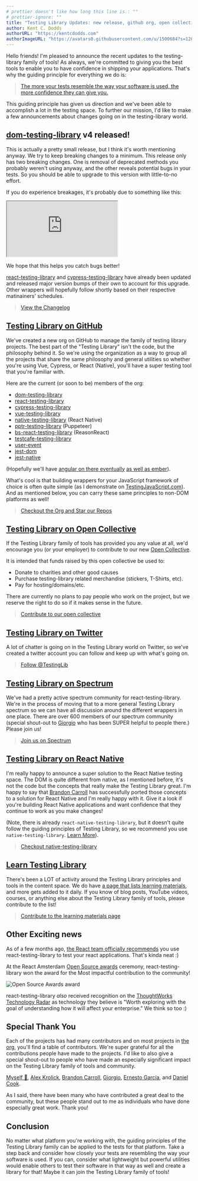 ```yaml
---
# prettier doesn't like how long this line is.: ""
# prettier-ignore: ""
title: "Testing Library Updates: new release, github org, open collective, and twitter account"
author: Kent C. Dodds
authorURL: "https://kentcdodds.com"
authorImageURL: "https://avatars0.githubusercontent.com/u/1500684?s=120&v=4"
---
```


Hello friends! I'm pleased to announce the recent updates to the testing-library
family of tools! As always, we're committed to giving you the best tools to
enable you to have confidence in shipping your applications. That's why the
guiding principle for everything we do is:

> [The more your tests resemble the way your software is used, the more confidence they can give you.](https://twitter.com/kentcdodds/status/977018512689455106)

This guiding principle has given us direction and we've been able to accomplish
a lot in the testing space. To further our mission, I'd like to make a few
announcements about changes going on in the testing-library world.

## [dom-testing-library](https://github.com/testing-library/dom-testing-library) v4 released!

This is actually a pretty small release, but I think it's worth mentioning
anyway. We try to keep breaking changes to a minimum. This release only has two
breaking changes. One is removal of deprecated methods you probably weren't
using anyway, and the other reveals potential bugs in your tests. So you should
be able to upgrade to this version with little-to-no effort.

If you do experience breakages, it's probably due to something like this:

<!-- prettier in my editor treats this like MDX, which turns this into a
self-closing tag. But the parser docusaurus uses doesn't like that so we'll
just disable it here -->
<!-- prettier-ignore -->
<iframe
  src="https://codesandbox.io/embed/9zw1wv59mw?fontsize=14&module=%2Fsrc%2F__tests__%2Findex.js&previewwindow=tests&view=editor"
  title="React Codesandbox"
  style={{width: '100%', height:500, border:0, borderRadius: 4, overflow:'hidden'}}   sandbox="allow-modals allow-forms allow-popups allow-scripts allow-same-origin"
></iframe>

We hope that this helps you catch bugs better!

[react-testing-library](https://github.com/testing-library/react-testing-library)
and
[cypress-testing-library](https://github.com/testing-library/cypress-testing-library)
have already been updated and released major version bumps of their own to
account for this upgrade. Other wrappers will hopefully follow shortly based on
their respective matinainers' schedules.

> [View the Changelog](https://github.com/testing-library/dom-testing-library/releases/tag/v4.0.0)

## [Testing Library on GitHub](https://github.com/testing-library)

We've created a new org on GitHub to manage the family of testing library
projects. The best part of the "Testing Library" isn't the code, but the
philosophy behind it. So we're using the organization as a way to group all the
projects that share the same philosophy and general utilities so whether you're
using Vue, Cypress, or React (Native), you'll have a super testing tool that
you're familiar with.

Here are the current (or soon to be) members of the org:

- [dom-testing-library](https://github.com/testing-library/dom-testing-library)
- [react-testing-library](https://github.com/testing-library/react-testing-library)
- [cypress-testing-library](https://github.com/testing-library/cypress-testing-library)
- [vue-testing-library](https://github.com/dfcook/vue-testing-library)
- [native-testing-library](https://github.com/testing-library/native-testing-library)
  (React Native)
- [pptr-testing-library](https://github.com/patrickhulce/pptr-testing-library)
  (Puppeteer)
- [bs-react-testing-library](https://github.com/wyze/bs-react-testing-library)
  (ReasonReact)
- [testcafe-testing-library](https://github.com/testing-library/testcafe-testing-library)
- [user-event](https://github.com/Gpx/user-event)
- [jest-dom](https://github.com/testing-library/jest-dom)
- [jest-native](https://github.com/testing-library/jest-native)

(Hopefully we'll have
[angular on there eventually](https://github.com/angular-extensions/testing-library/issues/4)
[as well as ember](https://github.com/emberjs/rfcs/pull/327)).

What's cool is that building wrappers for your JavaScript framework of choice is
often quite simple (as I demonstrate on
[TestingJavaScript.com](https://testingjavascript.com)). And as mentioned below,
you can carry these same principles to non-DOM platforms as well!

> [Checkout the Org and Star our Repos](https://github.com/testing-library)

## [Testing Library on Open Collective](https://opencollective.com/testing-library)

If the Testing Library family of tools has provided you any value at all, we'd
encourage you (or your employer) to contribute to our new
[Open Collective](https://opencollective.com/testing-library).

It is intended that funds raised by this open collective be used to:

- Donate to charities and other good causes
- Purchase testing-library related merchandise (stickers, T-Shirts, etc).
- Pay for hosting/domains/etc.

There are currently no plans to pay people who work on the project, but we
reserve the right to do so if it makes sense in the future.

> [Contribute to our open collective](https://opencollective.com/testing-library)

## [Testing Library on Twitter](https://twitter.com/testinglib)

A lot of chatter is going on in the Testing Library world on Twitter, so we've
created a twitter account you can follow and keep up with what's going on.

> [Follow @TestingLib](https://twitter.com/testinglib)

## [Testing Library on Spectrum](https://spectrum.chat/testing-library)

We've had a pretty active spectrum community for react-testing-library. We're in
the process of moving that to a more general Testing Library spectrum so we can
have all discussion around the different wrappers in one place. There are over
600 members of our spectrum community (special shout-out to
[Giorgio](https://spectrum.chat/users/gpx) who has been SUPER helpful to people
there.) Please join us!

> [Join us on Spectrum](https://spectrum.chat/testing-library)

## [Testing Library on React Native](https://www.native-testing-library.com/)

I'm really happy to announce a super solution to the React Native testing space.
The DOM is quite different from native, as I mentioned before, it's not the code
but the concepts that really make the Testing Library great. I'm happy to say
that [Brandon Carroll](https://twitter.com/bcarroll22) has successfully ported
those concepts to a solution for React Native and I'm really happy with it. Give
it a look if you're building React Native applications and want confidence that
they continue to work as you make changes!

(Note, there is already `react-native-testing-library`, but it doesn't quite
follow the guiding principles of Testing Library, so we recommend you use
`native-testing-library`.
[Learn More](https://medium.com/@brandoncarroll/why-native-testing-library-exists-629ffb85cae2)).

> [Checkout native-testing-library](https://www.native-testing-library.com/)

## [Learn Testing Library](https://testing-library.com/docs/learning)

There's been a LOT of activity around the Testing Library principles and tools
in the content space. We do have
[a page that lists learning materials](https://testing-library.com/docs/learning),
and more gets added to it daily. If you know of blog posts, YouTube videos,
courses, or anything else about the Testing Library family of tools, please
contribute to the list!

> [Contribute to the learning materials page](https://github.com/testing-library/testing-library-docs/edit/master/docs/learning.mdx)

## Other Exciting news

As of a few months ago,
[the React team officially recommends](https://reactjs.org/blog/2019/02/06/react-v16.8.0.html)
you use react-testing-library to test your react applications. That's kinda neat
:)

At the React Amsterdam [Open Source awards](https://osawards.com/react/)
ceremony, react-testing-library won the award for the Most impactful
contribution to the community!

![Open Source Awards award](/img/blog/award.jpg)

react-testing-library _also_ received recognition on the
[ThoughtWorks Technology Radar](https://www.thoughtworks.com/radar/languages-and-frameworks)
as technology they believe is "Worth exploring with the goal of understanding
how it will affect your enterprise." We think so too :)

## Special Thank You

Each of the projects has had many contributors and on most projects in
[the org](https://github.com/testing-library), you'll find a table of
contributors. We're super grateful for all the contributions people have made to
the projects. I'd like to also give a special shout-out to people who have made
an especially significant impact on the Testing Library family of tools and
community.

[Myself 👋](https://kentcdodds.com), [Alex Krolick](https://alexkrolick.com/),
[Brandon Carroll](https://twitter.com/bcarroll22),
[Giorgio](https://twitter.com/Gpx),
[Ernesto García](https://twitter.com/gnapse), and
[Daniel Cook](https://github.com/dfcook).

As I said, there have been many who have contributed a great deal to the
community, but these people stand out to me as individuals who have done
especially great work. Thank you!

## Conclusion

No matter what platform you're working with, the guiding principles of the
Testing Library family can be applied to the tests for that platform. Take a
step back and consider how closely your tests are resembling the way your
software is used. If you can, consider what lightweight but powerful utilities
would enable others to test their software in that way as well and create a
library for that! Maybe it can join the Testing Library family of tools!
